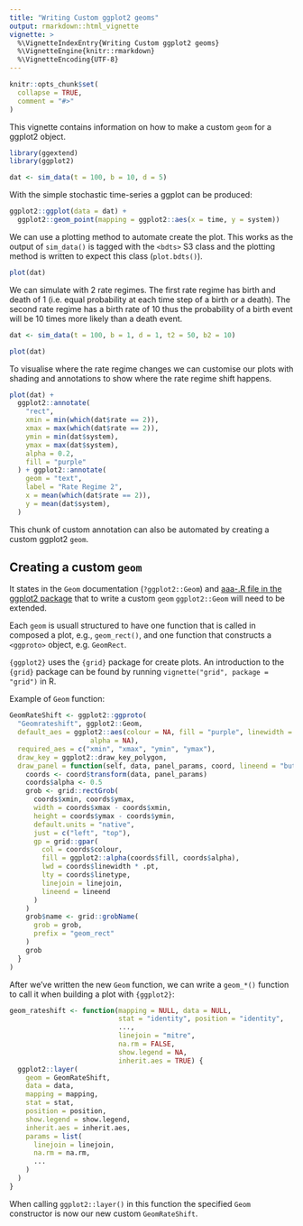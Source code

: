 ```yaml
---
title: "Writing Custom ggplot2 geoms"
output: rmarkdown::html_vignette
vignette: >
  %\VignetteIndexEntry{Writing Custom ggplot2 geoms}
  %\VignetteEngine{knitr::rmarkdown}
  %\VignetteEncoding{UTF-8}
---
```


```r
knitr::opts_chunk$set(
  collapse = TRUE,
  comment = "#>"
)
```

This vignette contains information on how to make a custom `geom` for a ggplot2 object.

```r
library(ggextend)
library(ggplot2)
```

```r
dat <- sim_data(t = 100, b = 10, d = 5)
```

With the simple stochastic time-series a ggplot can be produced:

```r
ggplot2::ggplot(data = dat) + 
  ggplot2::geom_point(mapping = ggplot2::aes(x = time, y = system))
```

We can use a plotting method to automate create the plot. This works as the 
output of `sim_data()` is tagged with the `<bdts>` S3 class and the plotting
method is written to expect this class (`plot.bdts()`).

```r
plot(dat)
```

We can simulate with 2 rate regimes. The first rate regime has birth and death 
of 1 (i.e. equal probability at each time step of a birth or a death). The second
rate regime has a birth rate of 10 thus the probability of a birth event will be
10 times more likely than a death event.

```r
dat <- sim_data(t = 100, b = 1, d = 1, t2 = 50, b2 = 10)
```

```r
plot(dat)
```

To visualise where the rate regime changes we can customise our plots with 
shading and annotations to show where the rate regime shift happens.

```r
plot(dat) + 
  ggplot2::annotate(
    "rect", 
    xmin = min(which(dat$rate == 2)), 
    xmax = max(which(dat$rate == 2)), 
    ymin = min(dat$system), 
    ymax = max(dat$system), 
    alpha = 0.2, 
    fill = "purple"
  ) + ggplot2::annotate(
    geom = "text", 
    label = "Rate Regime 2",
    x = mean(which(dat$rate == 2)), 
    y = mean(dat$system), 
  )
```

This chunk of custom annotation can also be automated by creating a custom ggplot2
`geom`.

## Creating a custom `geom`

It states in the `Geom` documentation (`?ggplot2::Geom`) and [aaa-.R file in the ggplot2 package](https://github.com/tidyverse/ggplot2/blob/6dd9bb66116ea5531c5b649c02f7390387028087/R/aaa-.R) that to write a custom `geom` `ggplot2::Geom` will need to be extended.

Each `geom` is usuall structured to have one function that is called in composed a plot, e.g., `geom_rect()`, and one function that constructs a `<ggproto>` object, e.g. `GeomRect`.

`{ggplot2}` uses the `{grid}` package for create plots. An introduction to the `{grid}` package can be found by running `vignette("grid", package = "grid")` in R.

Example of `Geom` function:

```r
GeomRateShift <- ggplot2::ggproto(
  "Geomrateshift", ggplot2::Geom,
  default_aes = ggplot2::aes(colour = NA, fill = "purple", linewidth = 0.5, linetype = 1,
                    alpha = NA),
  required_aes = c("xmin", "xmax", "ymin", "ymax"),
  draw_key = ggplot2::draw_key_polygon,
  draw_panel = function(self, data, panel_params, coord, lineend = "butt", linejoin = "mitre") {
    coords <- coord$transform(data, panel_params)
    coords$alpha <- 0.5
    grob <- grid::rectGrob(
      coords$xmin, coords$ymax,
      width = coords$xmax - coords$xmin,
      height = coords$ymax - coords$ymin,
      default.units = "native",
      just = c("left", "top"),
      gp = grid::gpar(
        col = coords$colour,
        fill = ggplot2::alpha(coords$fill, coords$alpha),
        lwd = coords$linewidth * .pt,
        lty = coords$linetype,
        linejoin = linejoin,
        lineend = lineend
      )
    )
    grob$name <- grid::grobName(
      grob = grob,
      prefix = "geom_rect"
    )
    grob
  }
)
```


After we've written the new `Geom` function, we can write a `geom_*()` function to
call it when building a plot with `{ggplot2}`:

```r
geom_rateshift <- function(mapping = NULL, data = NULL,
                           stat = "identity", position = "identity",
                           ...,
                           linejoin = "mitre",
                           na.rm = FALSE,
                           show.legend = NA,
                           inherit.aes = TRUE) {
  ggplot2::layer(
    geom = GeomRateShift,
    data = data,
    mapping = mapping,
    stat = stat,
    position = position,
    show.legend = show.legend,
    inherit.aes = inherit.aes,
    params = list(
      linejoin = linejoin,
      na.rm = na.rm,
      ...
    )
  )
}
```

When calling `ggplot2::layer()` in this function the specified `Geom` constructor is now our new custom `GeomRateShift`.


